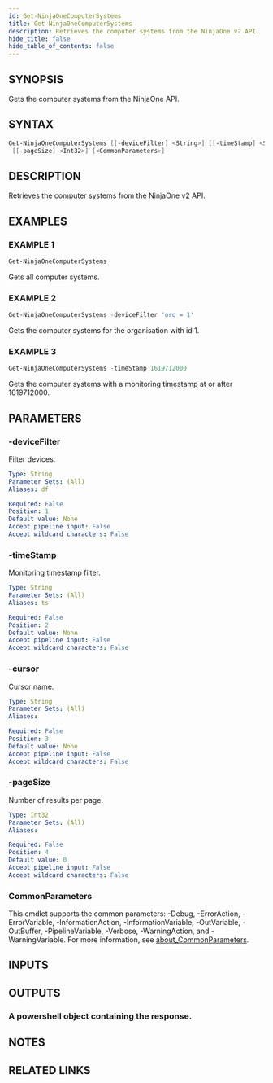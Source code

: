 ```yaml
---
id: Get-NinjaOneComputerSystems
title: Get-NinjaOneComputerSystems
description: Retrieves the computer systems from the NinjaOne v2 API.
hide_title: false
hide_table_of_contents: false
---
```


## SYNOPSIS

Gets the computer systems from the NinjaOne API.

## SYNTAX

```powershell
Get-NinjaOneComputerSystems [[-deviceFilter] <String>] [[-timeStamp] <String>] [[-cursor] <String>]
 [[-pageSize] <Int32>] [<CommonParameters>]
```

## DESCRIPTION

Retrieves the computer systems from the NinjaOne v2 API.

## EXAMPLES

### EXAMPLE 1

```powershell
Get-NinjaOneComputerSystems
```

Gets all computer systems.

### EXAMPLE 2

```powershell
Get-NinjaOneComputerSystems -deviceFilter 'org = 1'
```

Gets the computer systems for the organisation with id 1.

### EXAMPLE 3

```powershell
Get-NinjaOneComputerSystems -timeStamp 1619712000
```

Gets the computer systems with a monitoring timestamp at or after 1619712000.

## PARAMETERS

### -deviceFilter

Filter devices.

```yaml
Type: String
Parameter Sets: (All)
Aliases: df

Required: False
Position: 1
Default value: None
Accept pipeline input: False
Accept wildcard characters: False
```

### -timeStamp

Monitoring timestamp filter.

```yaml
Type: String
Parameter Sets: (All)
Aliases: ts

Required: False
Position: 2
Default value: None
Accept pipeline input: False
Accept wildcard characters: False
```

### -cursor

Cursor name.

```yaml
Type: String
Parameter Sets: (All)
Aliases:

Required: False
Position: 3
Default value: None
Accept pipeline input: False
Accept wildcard characters: False
```

### -pageSize

Number of results per page.

```yaml
Type: Int32
Parameter Sets: (All)
Aliases:

Required: False
Position: 4
Default value: 0
Accept pipeline input: False
Accept wildcard characters: False
```

### CommonParameters

This cmdlet supports the common parameters: -Debug, -ErrorAction, -ErrorVariable, -InformationAction, -InformationVariable, -OutVariable, -OutBuffer, -PipelineVariable, -Verbose, -WarningAction, and -WarningVariable. For more information, see [about_CommonParameters](http://go.microsoft.com/fwlink/?LinkID=113216).

## INPUTS

## OUTPUTS

### A powershell object containing the response.

## NOTES

## RELATED LINKS
